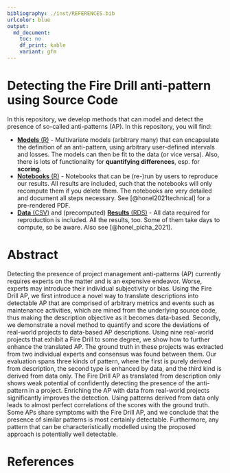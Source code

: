 ```yaml
---
bibliography: ./inst/REFERENCES.bib
urlcolor: blue
output:
  md_document:
    toc: no
    df_print: kable
    variant: gfm
---
```


# Detecting the Fire Drill anti-pattern using Source Code

In this repository, we develop methods that can model and detect the presence of so-called anti-patterns (AP). In this repository, you will find:

* [__Models__ (R)](./models) - Multivariate models (arbitrary many) that can encapsulate the definition of an anti-pattern, using arbitrary user-defined intervals and losses. The models can then be fit to the data (or vice versa). Also, there is lots of functionality for __quantifying differences__, esp. for __scoring__.
* [__Notebooks__ (R)](./notebooks) - Notebooks that can be (re-)run by users to reproduce our results. All results are included, such that the notebooks will only recompute them if you delete them. The notebooks are very detailed and document all steps necessary. See [@honel2021technical] for a pre-rendered PDF.
* [__Data__ (CSV)](./data) and (precomputed) [__Results__ (RDS)](./results) - All data required for reproduction is included. All the results, too. Some of them take days to compute, so be aware. Also see [@honel_picha_2021].

# Abstract

Detecting the presence of project management anti-patterns (AP) currently requires experts on the matter and is an expensive endeavor. Worse, experts may introduce their individual subjectivity or bias. Using the Fire Drill AP, we first introduce a novel way to translate descriptions into detectable AP that are comprised of arbitrary metrics and events such as maintenance activities, which are mined from the underlying source code, thus making the description objective as it becomes data-based. Secondly, we demonstrate a novel method to quantify and score the deviations of real-world projects to data-based AP descriptions. Using nine real-world projects that exhibit a Fire Drill to some degree, we show how to further enhance the translated AP. The ground truth in these projects was extracted from two individual experts and consensus was found between them. Our evaluation spans three kinds of pattern, where the first is purely derived from description, the second type is enhanced by data, and the third kind is derived from data only. The Fire Drill AP as translated from description only shows weak potential of confidently detecting the presence of the anti-pattern in a project. Enriching the AP with data from real-world projects significantly improves the detection. Using patterns derived from data only leads to almost perfect correlations of the scores with the ground truth. Some APs share symptoms with the Fire Drill AP, and we conclude that the presence of similar patterns is most certainly detectable. Furthermore, any pattern that can be characteristically modelled using the proposed approach is potentially well detectable.



# References {-}

<div id="refs"></div>


